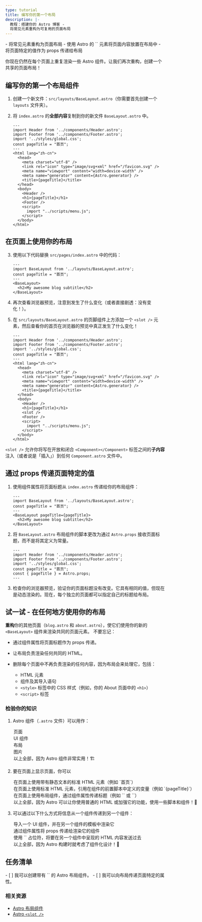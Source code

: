 ```yaml
---
type: tutorial
title: 编写你的第一个布局
description: |-
  教程：搭建你的 Astro 博客 -
  将常见元素重构为可复用的页面布局
---
```


<PreCheck>
  - 将常见元素重构为页面布局
  - 使用 Astro 的 `<slot />` 元素将页面内容放置在布局中
  - 将页面特定的值作为 props 传递给布局
</PreCheck>

你现在仍然在每个页面上重复渲染一些 Astro 组件。让我们再次重构，创建一个共享的页面布局！

## 编写你的第一个布局组件

1. 创建一个新文件：`src/layouts/BaseLayout.astro`（你需要首先创建一个 `layouts` 文件夹）。

2. 将 `index.astro` 的**全部内容**复制到你的新文件 `BaseLayout.astro` 中。

    ```astro title="src/layouts/BaseLayout.astro"
    ---
    import Header from '../components/Header.astro';
    import Footer from '../components/Footer.astro';
    import '../styles/global.css';
    const pageTitle = "首页";
    ---
    <html lang="zh-cn">
      <head>
        <meta charset="utf-8" />
        <link rel="icon" type="image/svg+xml" href="/favicon.svg" />
        <meta name="viewport" content="width=device-width" />
        <meta name="generator" content={Astro.generator} />
        <title>{pageTitle}</title>
      </head>
      <body>
        <Header />
        <h1>{pageTitle}</h1>
        <Footer />
        <script>
          import "../scripts/menu.js";
        </script>
      </body>
    </html>
    ```

## 在页面上使用你的布局

3. 使用以下代码替换 `src/pages/index.astro` 中的代码：

    ```astro title="src/pages/index.astro"
    ---
    import BaseLayout from '../layouts/BaseLayout.astro';
    const pageTitle = "首页";
    ---
    <BaseLayout>
      <h2>My awesome blog subtitle</h2>
    </BaseLayout>
    ```
 
4. 再次查看浏览器预览，注意到发生了什么变化（或者直接剧透：没有变化！）。

5. 在 `src/layouts/BaseLayout.astro` 的页脚组件上方添加一个 `<slot />` 元素，然后查看你的首页在浏览器的预览中真正发生了什么变化！

    ```astro title="src/layouts/BaseLayout.astro" ins={18}
    ---
    import Header from '../components/Header.astro';
    import Footer from '../components/Footer.astro';
    import '../styles/global.css';
    const pageTitle = "首页";
    ---
    <html lang="zh-cn">
      <head>
        <meta charset="utf-8" />
        <link rel="icon" type="image/svg+xml" href="/favicon.svg" />
        <meta name="viewport" content="width=device-width" />
        <meta name="generator" content={Astro.generator} />
        <title>{pageTitle}</title>
      </head>
      <body>
        <Header />
        <h1>{pageTitle}</h1>
        <slot />
        <Footer />
        <script>
          import "../scripts/menu.js";
        </script>
      </body>
    </html>
    ```

 `<slot />` 允许你将写在开放和闭合 `<Component></Component>` 标签之间的**子内容**注入（或者说是「插入」）到任何 `Component.astro` 文件中。

## 通过 props 传递页面特定的值

1. 使用组件属性将页面标题从 `index.astro` 传递给你的布局组件：

    ```astro title="src/pages/index.astro" 'pageTitle={pageTitle}'
    ---
    import BaseLayout from '../layouts/BaseLayout.astro';
    const pageTitle = "首页";
    ---
    <BaseLayout pageTitle={pageTitle}>
      <h2>My awesome blog subtitle</h2>
    </BaseLayout>
    ```

2. 将 `BaseLayout.astro` 布局组件的脚本更改为通过 `Astro.props` 接收页面标题，而不是将其定义为常量。

    ```astro title="src/layouts/BaseLayout.astro" del={5} ins={6}
    ---
    import Header from '../components/Header.astro';
    import Footer from '../components/Footer.astro';
    import '../styles/global.css';
    const pageTitle = "首页";
    const { pageTitle } = Astro.props;
    ---
    ```

3. 检查你的浏览器预览，验证你的页面标题没有改变。它具有相同的值，但现在是动态渲染的。现在，每个独立的页面都可以指定自己的标题给布局。

<Box icon="puzzle-piece">

## 试一试 - 在任何地方使用你的布局

**重构**你的其他页面（`blog.astro` 和 `about.astro`），使它们使用你的新的 `<BaseLayout>` 组件来渲染共同的页面元素。
不要忘记：

- 通过组件属性将页面标题作为 props 传递。
- 让布局负责渲染任何共同的 HTML。
- 删除每个页面中不再负责渲染的任何内容，因为布局会来处理它，包括：

  - HTML 元素
  - 组件及其导入语句
  - `<style>` 标签中的 CSS 样式（例如，你的 About 页面中的 `<h1>`）
  - `<script>` 标签
</Box>

<Box icon="question-mark">

### 检验你的知识

1. Astro 组件（`.astro` 文件）可以用作：

    <MultipleChoice>
      <Option>页面</Option>
      <Option>UI 组件</Option>
      <Option>布局</Option>
      <Option>图片</Option>
      <Option isCorrect>以上全部，因为 Astro 组件非常实用！🏗️</Option>
    </MultipleChoice>

2. 要在页面上显示页面，你可以

    <MultipleChoice>
      <Option>
        在页面上使用带有静态文本的标准 HTML 元素（例如 `<h1>首页</h1>`）
      </Option>
      <Option>
        在页面上使用标准 HTML 元素，引用在组件的前置脚本中定义的变量（例如 `<h1>{pageTitle}</h1>`）
      </Option>
      <Option>
        在页面上使用布局组件，通过组件属性传递标题（例如 `<BaseLayout title="首页" />` 或 `<BaseLayout title={pageTitle} />`）
      </Option>
      <Option isCorrect>
        以上全部，因为 Astro 可以让你使用普通的 HTML 或加强它的功能，使用一些脚本和组件！💪
      </Option>
    </MultipleChoice>

3. 可以通过以下什么方式将信息从一个组件传递到另一个组件：

    <MultipleChoice>
      <Option>
        导入一个 UI 组件，并在另一个组件的模板中渲染它
      </Option>
      <Option>
        通过组件属性将 props 传递给渲染它的组件
      </Option>
      <Option>
        使用 `<slot />` 占位符，将要在另一个组件中呈现的 HTML 内容发送过去
      </Option>
      <Option isCorrect>
        以上全部，因为 Astro 构建时就考虑了组件化设计！🧩
      </Option>
    </MultipleChoice>

</Box>

<Box icon="check-list">

## 任务清单

<Checklist>
- [ ] 我可以创建带有 `<slot />` 的 Astro 布局组件。
- [ ] 我可以向布局传递页面特定的属性。
</Checklist>
</Box>

### 相关资源

- [Astro 布局组件](/zh-cn/core-concepts/layouts/)
- [Astro `<slot />`](/zh-cn/core-concepts/astro-components/)
